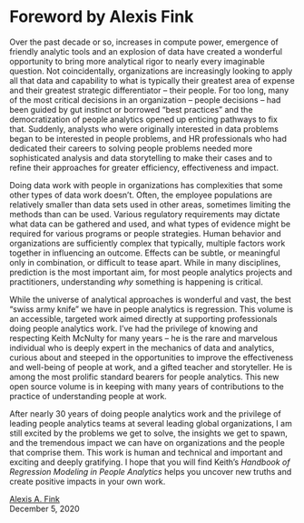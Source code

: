 # Foreword by Alexis Fink {-}

Over the past decade or so, increases in compute power, emergence of friendly analytic tools and an
explosion of data have created a wonderful opportunity to bring more analytical rigor to nearly every
imaginable question. Not coincidentally, organizations are increasingly looking to apply all that data and
capability to what is typically their greatest area of expense and their greatest strategic differentiator –
their people. For too long, many of the most critical decisions in an organization – people decisions –
had been guided by gut instinct or borrowed “best practices” and the democratization of people
analytics opened up enticing pathways to fix that. Suddenly, analysts who were originally interested in
data problems began to be interested in people problems, and HR professionals who had dedicated their
careers to solving people problems needed more sophisticated analysis and data storytelling to make
their cases and to refine their approaches for greater efficiency, effectiveness and impact.

Doing data work with people in organizations has complexities that some other types of data work
doesn’t. Often, the employee populations are relatively smaller than data sets used in other areas,
sometimes limiting the methods than can be used. Various regulatory requirements may dictate what
data can be gathered and used, and what types of evidence might be required for various programs or
people strategies. Human behavior and organizations are sufficiently complex that typically, multiple
factors work together in influencing an outcome. Effects can be subtle, or meaningful only in
combination, or difficult to tease apart. While in many disciplines, prediction is the most important aim,
for most people analytics projects and practitioners, understanding *why* something is happening is
critical.

While the universe of analytical approaches is wonderful and vast, the best “swiss army knife” we have
in people analytics is regression. This volume is an accessible, targeted work aimed directly at
supporting professionals doing people analytics work. I’ve had the privilege of knowing and respecting
Keith McNulty for many years – he is the rare and marvelous individual who is deeply expert in the
mechanics of data and analytics, curious about and steeped in the opportunities to improve the
effectiveness and well-being of people at work, and a gifted teacher and storyteller. He is among the
most prolific standard bearers for people analytics. This new open source volume is in keeping with
many years of contributions to the practice of understanding people at work.

After nearly 30 years of doing people analytics work and the privilege of leading people analytics teams
at several leading global organizations, I am still excited by the problems we get to solve, the insights we
get to spawn, and the tremendous impact we can have on organizations and the people that comprise
them. This work is human and technical and important and exciting and deeply gratifying. I hope that
you will find Keith’s *Handbook of Regression Modeling in People Analytics* helps you uncover new
truths and create positive impacts in your own work.

[Alexis A. Fink](https://www.linkedin.com/in/alexisfink/) \
December 5, 2020

